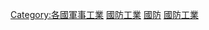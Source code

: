 [[Category:各國軍事工業|Category:各國軍事工業]]
[[Category:台灣軍事|國防工業]]
[[Category:臺灣工業|國防]]
[[Category:台灣科技|國防工業]]